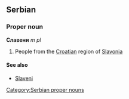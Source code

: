 ==Serbian==
===Proper noun===
'''Славени''' ''m pl''
#People from the [[Croatian]] region of [[Slavonia]]
====See also====
*[[Slaveni]]
[[Category:Serbian proper nouns]]